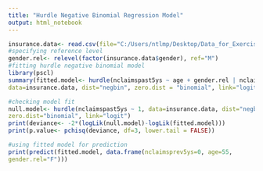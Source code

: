 ---
title: "Hurdle Negative Binomial Regression Model"
output: html_notebook
---

```{r}
insurance.data<- read.csv(file="C:/Users/ntlmp/Desktop/Data_for_Exercises/Exercise6.6Data.csv", header=TRUE, sep=",")
#specifying reference level
gender.rel<- relevel(factor(insurance.data$gender), ref="M")
#fitting hurdle negative binomial model
library(pscl)
summary(fitted.model<- hurdle(nclaimspast5ys ~ age + gender.rel | nclaimsprev5ys, 
data=insurance.data, dist="negbin", zero.dist = "binomial", link="logit"))

#checking model fit
null.model<- hurdle(nclaimspast5ys ~ 1, data=insurance.data, dist="negbin", 
zero.dist="binomial", link="logit") 
print(deviance<- -2*(logLik(null.model)-logLik(fitted.model)))
print(p.value<- pchisq(deviance, df=3, lower.tail = FALSE))

#using fitted model for prediction
print(predict(fitted.model, data.frame(nclaimsprev5ys=0, age=55,
gender.rel="F")))
```

